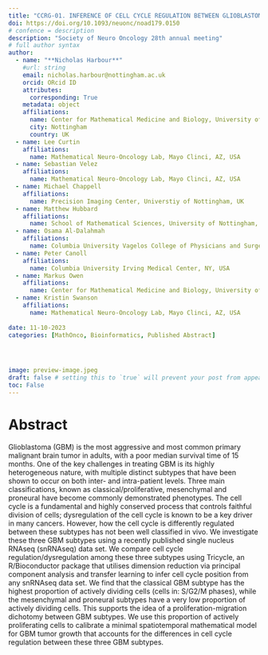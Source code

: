```yaml
---
title: "CCRG-01. INFERENCE OF CELL CYCLE REGULATION BETWEEN GLIOBLASTOMA SUBPOPULATIONS IN VIVO TO DRIVE COMPUTATIONAL AND MATHEMATICAL MODELS OF THE CANCER COMPLEX SYSTEM"
doi: https://doi.org/10.1093/neuonc/noad179.0150
# confence = description
description: "Society of Neuro Oncology 28th annual meeting"
# full author syntax
author:
  - name: "**Nicholas Harbour**"
    #url: string
    email: nicholas.harbour@nottingham.ac.uk
    orcid: ORcid ID
    attributes:
      corresponding: True
    metadata: object
    affiliations: 
      name: Center for Mathematical Medicine and Biology, University of Nottingham, UK
      city: Nottingham
      country: UK
  - name: Lee Curtin
    affiliations: 
      name: Mathematical Neuro-Oncology Lab, Mayo Clinci, AZ, USA
  - name: Sebastian Velez
    affiliations: 
      name: Mathematical Neuro-Oncology Lab, Mayo Clinci, AZ, USA
  - name: Michael Chappell
    affiliations:
      name: Precision Imaging Center, Universtiy of Nottingham, UK
  - name: Matthew Hubbard
    affiliations: 
      name: School of Mathematical Sciences, University of Nottingham, UK
  - name: Osama Al-Dalahmah
    affiliations: 
      name: Columbia University Vagelos College of Physicians and Surgeons, NY, USA
  - name: Peter Canoll
    affiliations: 
      name: Columbia University Irving Medical Center, NY, USA
  - name: Markus Owen
    affiliations: 
      name: Center for Mathematical Medicine and Biology, University of Nottingham, UK
  - name: Kristin Swanson
    affiliations: 
      name: Mathematical Neuro-Oncology Lab, Mayo Clinci, AZ, USA
     
date: 11-10-2023
categories: [MathOnco, Bioinformatics, Published Abstract] 




image: preview-image.jpeg
draft: false # setting this to `true` will prevent your post from appearing on your listing page until you're ready!
toc: False
---
```


# Abstract

Glioblastoma (GBM) is the most aggressive and most common primary malignant brain tumor in adults, with a poor median survival time of 15 months. One of the key challenges in treating GBM is its highly heterogeneous nature, with multiple distinct subtypes that have been shown to occur on both inter- and intra-patient levels. Three main classifications, known as classical/proliferative, mesenchymal and proneural have become commonly demonstrated phenotypes. The cell cycle is a fundamental and highly conserved process that controls faithful division of cells; dysregulation of the cell cycle is known to be a key driver in many cancers. However, how the cell cycle is differently regulated between these subtypes has not been well classified in vivo. We investigate these three GBM subtypes using a recently published single nucleus RNAseq (snRNAseq) data set. We compare cell cycle regulation/dysregulation among these three subtypes using Tricycle, an R/Bioconductor package that utilises dimension reduction via principal component analysis and transfer learning to infer cell cycle position from any snRNAseq data set. We find that the classical GBM subtype has the highest proportion of actively dividing cells (cells in: S/G2/M phases), while the mesenchymal and proneural subtypes have a very low proportion of actively dividing cells. This supports the idea of a proliferation-migration dichotomy between GBM subtypes. We use this proportion of actively proliferating cells to calibrate a minimal spatiotemporal mathematical model for GBM tumor growth that accounts for the differences in cell cycle regulation between these three GBM subtypes.





